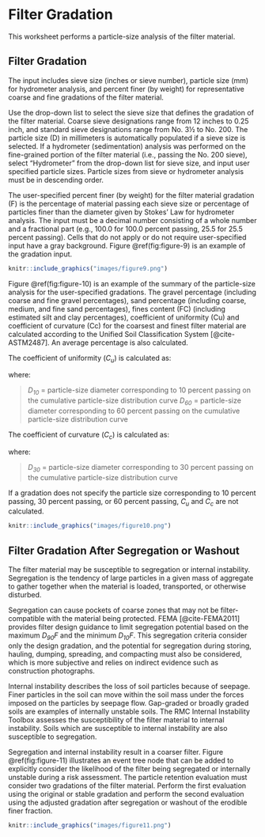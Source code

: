 # Filter Gradation

This worksheet performs a particle-size analysis of the filter material.

## Filter Gradation

The input includes sieve size (inches or sieve number), particle size (mm) for hydrometer analysis, and percent finer (by weight) for representative coarse and fine gradations of the filter material.

Use the drop-down list to select the sieve size that defines the gradation of the filter material. Coarse sieve designations range from 12 inches to 0.25 inch, and standard sieve designations range from No. 3½ to No. 200. The particle size (D) in millimeters is automatically populated if a sieve size is selected. If a hydrometer (sedimentation) analysis was performed on the fine-grained portion of the filter material (i.e., passing the No. 200 sieve), select “Hydrometer” from the drop-down list for sieve size, and input user specified particle sizes. Particle sizes from sieve or hydrometer analysis must be in descending order.

The user-specified percent finer (by weight) for the filter material gradation (F) is the percentage of material passing each sieve size or percentage of particles finer than the diameter given by Stokes’ Law for hydrometer analysis. The input must be a decimal number consisting of a whole number and a fractional part (e.g., 100.0 for 100.0 percent passing, 25.5 for 25.5 percent passing). Cells that do not apply or do not require user-specified input have a gray background. Figure \@ref(fig:figure-9) is an example of the gradation input.

```r
knitr::include_graphics("images/figure9.png")
```

Figure \@ref(fig:figure-10) is an example of the summary of the particle-size analysis for the user-specified gradations. The gravel percentage (including coarse and fine gravel percentages), sand percentage (including coarse, medium, and fine sand percentages), fines content (FC) (including estimated silt and clay percentages), coefficient of uniformity (Cu) and coefficient of curvature (Cc) for the coarsest and finest filter material are calculated according to the Unified Soil Classification System [@cite-ASTM2487]. An average percentage is also calculated.

The coefficient of uniformity (*C<sub>u</sub>*) is calculated as:

\begin{equation}
    C_u = \frac{D_{60}}{D_{10}}
    (\#eq:equation-1)
\end{equation}

where:

> *D<sub>10</sub>* = particle-size diameter corresponding to 10 percent passing on the cumulative particle-size distribution curve
> *D<sub>60</sub>* = particle-size diameter corresponding to 60 percent passing on the cumulative particle-size distribution curve

The coefficient of curvature (*C<sub>c</sub>*) is calculated as:

\begin{equation}
    C_c = \frac{(D_{30})^2}{D_{10} D_{60}}
    (\#eq:equation-2)
\end{equation}

where: 

> *D<sub>30</sub>* = particle-size diameter corresponding to 30 percent passing on the cumulative particle-size distribution curve

If a gradation does not specify the particle size corresponding to 10 percent passing, 30 percent passing, or 60 percent passing, *C<sub>u</sub>* and *C<sub>c</sub>* are not calculated.

```r
knitr::include_graphics("images/figure10.png")
```

## Filter Gradation After Segregation or Washout

The filter material may be susceptible to segregation or internal instability. Segregation is the tendency of large particles in a given mass of aggregate to gather together when the material is loaded, transported, or otherwise disturbed.

Segregation can cause pockets of coarse zones that may not be filter-compatible with the material being protected. FEMA [@cite-FEMA2011] provides filter design guidance to limit segregation potential based on the maximum *D<sub>90</sub>F* and the minimum *D<sub>10</sub>F*. This segregation criteria consider only the design gradation, and the potential for segregation during storing, hauling, dumping, spreading, and compacting must also be considered, which is more subjective and relies on indirect evidence such as construction photographs.

Internal instability describes the loss of soil particles because of seepage. Finer particles in the soil can move within the soil mass under the forces imposed on the particles by seepage flow. Gap-graded or broadly graded soils are examples of internally unstable soils. The RMC Internal Instability Toolbox assesses the susceptibility of the filter material to internal instability. Soils which are susceptible to internal instability are also susceptible to segregation.

Segregation and internal instability result in a coarser filter. Figure \@ref(fig:figure-11) illustrates an event tree node that can be added to explicitly consider the likelihood of the filter being segregated or internally unstable during a risk assessment. The particle retention evaluation must consider two gradations of the filter material. Perform the first evaluation using the original or stable gradation and perform the second evaluation using the adjusted gradation after segregation or washout of the erodible finer fraction.

```r
knitr::include_graphics("images/figure11.png")
```
